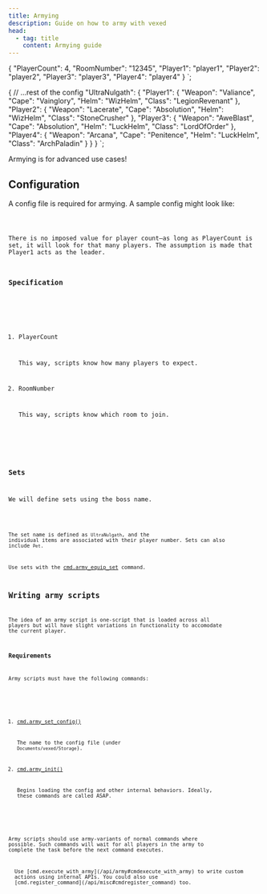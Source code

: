 ```yaml
---
title: Armying
description: Guide on how to army with vexed
head:
  - tag: title
    content: Armying guide
---
```



{
   "PlayerCount": 4,
   "RoomNumber": "12345",
   "Player1": "player1",
   "Player2": "player2",
   "Player3": "player3",
   "Player4": "player4"
}
`;

{
   // ...rest of the config
   "UltraNulgath": {
      "Player1": {
         "Weapon": "Valiance",
         "Cape": "Vainglory",
         "Helm": "WizHelm",
         "Class": "LegionRevenant"
      },
      "Player2": {
         "Weapon": "Lacerate",
         "Cape": "Absolution",
         "Helm": "WizHelm",
         "Class": "StoneCrusher"
      },
      "Player3": {
         "Weapon": "AweBlast",
         "Cape": "Absolution",
         "Helm": "LuckHelm",
         "Class": "LordOfOrder"
      },
      "Player4": {
         "Weapon": "Arcana",
         "Cape": "Penitence",
         "Helm": "LuckHelm",
         "Class": "ArchPaladin"
      }
   }
}
`;

Armying is for advanced use cases!

## Configuration

A config file is required for armying. A sample config might look like:

<Code code={sampleConfig} lang="json" title="config.json" />

There is no imposed value for player count—as long as PlayerCount is set, it will look for that many players.
The assumption is made that Player1 acts as the leader.

### Specification

<Steps>

1. PlayerCount

   This way, scripts know how many players to expect.

2. RoomNumber

   This way, scripts know which room to join.

</Steps>

### Sets

We will define sets using the boss name.

<Code code={sampleConfigSets} lang="json" title="config.json" />

The set name is defined as `UltraNulgath`, and the individual items are associated with their player number. Sets can also include `Pet`.

Use sets with the [cmd.army_equip_set](/api/army#cmdarmy_equip_set) command.

## Writing army scripts

The idea of an army script is one-script that is loaded across all players but will have slight variations in functionality to accomodate the current player.

### Requirements

Army scripts must have the following commands:

<Steps>

1. [cmd.army_set_config()](/api/army#cmdarmy_set_config)

   The name to the config file (under `Documents/vexed/Storage`).

2. [cmd.army_init()](/api/army#cmdarmy_init)

   Begins loading the config and other internal behaviors. Ideally, these commands are called ASAP.

</Steps>

Army scripts should use army-variants of normal commands where possible. Such commands will wait for all players in the army
to complete the task before the next command executes.

<Aside variant="tip">
  Use [cmd.execute_with_army](/api/army#cmdexecute_with_army) to write custom
  actions using internal APIs. You could also use
  [cmd.register_command](/api/misc#cmdregister_command) too.
</Aside>
